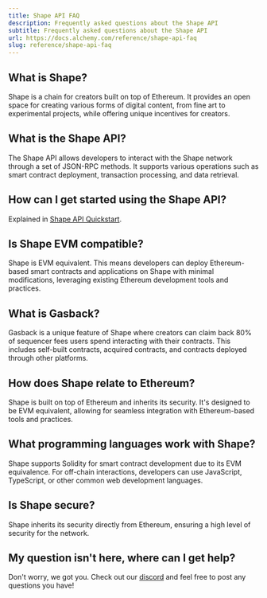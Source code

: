 ```yaml
---
title: Shape API FAQ
description: Frequently asked questions about the Shape API
subtitle: Frequently asked questions about the Shape API
url: https://docs.alchemy.com/reference/shape-api-faq
slug: reference/shape-api-faq
---
```


## What is Shape?

Shape is a chain for creators built on top of Ethereum. It provides an open space for creating various forms of digital content, from fine art to experimental projects, while offering unique incentives for creators.

## What is the Shape API?

The Shape API allows developers to interact with the Shape network through a set of JSON-RPC methods. It supports various operations such as smart contract deployment, transaction processing, and data retrieval.

## How can I get started using the Shape API?

Explained in [Shape API Quickstart](/reference/shape-api-quickstart).

## Is Shape EVM compatible?

Shape is EVM equivalent. This means developers can deploy Ethereum-based smart contracts and applications on Shape with minimal modifications, leveraging existing Ethereum development tools and practices.

## What is Gasback?

Gasback is a unique feature of Shape where creators can claim back 80% of sequencer fees users spend interacting with their contracts. This includes self-built contracts, acquired contracts, and contracts deployed through other platforms.

## How does Shape relate to Ethereum?

Shape is built on top of Ethereum and inherits its security. It's designed to be EVM equivalent, allowing for seamless integration with Ethereum-based tools and practices.

## What programming languages work with Shape?

Shape supports Solidity for smart contract development due to its EVM equivalence. For off-chain interactions, developers can use JavaScript, TypeScript, or other common web development languages.

## Is Shape secure?

Shape inherits its security directly from Ethereum, ensuring a high level of security for the network.

## My question isn't here, where can I get help?

Don't worry, we got you. Check out our [discord](https://alchemy.com/discord) and feel free to post any questions you have!
